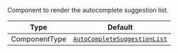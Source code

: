 Component to render the autocomplete suggestion list.

| Type          | Default                                                                                                             |
| ------------- | ------------------------------------------------------------------------------------------------------------------- |
| ComponentType | [`AutoCompleteSuggestionList`](../../../../ui-components/message-input-components/autocomplete-suggestion-list.mdx) |
